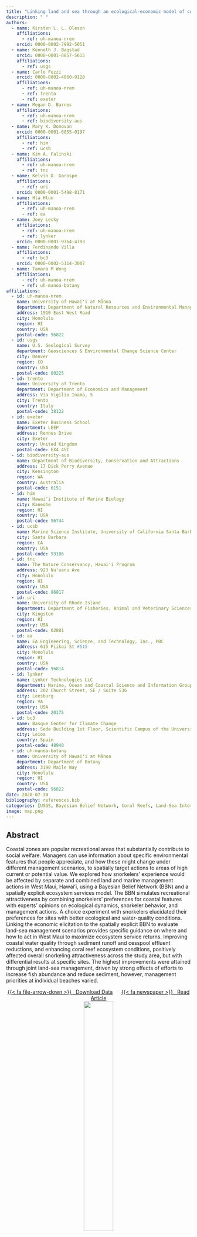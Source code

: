 ```yaml
---
title: "Linking land and sea through an ecological-economic model of coral reef recreation"
description: " "
authors:
  - name: Kirsten L. L. Oleson
    affiliations:
      - ref: uh-manoa-nrem
    orcid: 0000-0002-7992-5051
  - name: Kenneth J. Bagstad
    orcid: 0000-0001-8857-5615
    affiliations:
      - ref: usgs
  - name: Carlo Fezzi
    orcid: 0000-0002-4860-9128
    affiliations:
      - ref: uh-manoa-nrem
      - ref: trento
      - ref: exeter
  - name: Megan D. Barnes
    affiliations:
      - ref: uh-manoa-nrem
      - ref: biodiversity-aus
  - name: Mary K. Donovan
    orcid: 0000-0001-6855-0197
    affiliations:
      - ref: him
      - ref: ucsb
  - name: Kim A. Falinski
    affiliations:
      - ref: uh-manoa-nrem
      - ref: tnc
  - name: Kelvin D. Gorospe
    affiliations:
      - ref: uri
    orcid: 0000-0001-5498-8171
  - name: Hla Htun
    affiliations:
      - ref: uh-manoa-nrem
      - ref: ea
  - name: Joey Lecky
    affiliations:
      - ref: uh-manoa-nrem
      - ref: lynker
    orcid: 0000-0001-9364-4793
  - name: Ferdinando Villa
    affiliations:
      - ref: bc3
    orcid: 0000-0002-5114-3007
  - name: Tamara M Wong
    affiliations:
      - ref: uh-manoa-nrem
      - ref: uh-manoa-botany
affiliations:
  - id: uh-manoa-nrem
    name: University of Hawaiʻi at Mānoa
    department: Department of Natural Resources and Environmental Management
    address: 1910 East West Road
    city: Honolulu
    region: HI
    country: USA
    postal-code: 96822
  - id: usgs
    name: U.S. Geological Survey
    department: Geosciences & Environmental Change Science Center
    city: Denver
    region: CO
    country: USA
    postal-code: 80225
  - id: trento
    name: University of Trento
    department: Department of Economics and Management
    address: Via Vigilio Inama, 5
    city: Trento
    country: Italy
    postal-code: 38122
  - id: exeter
    name: Exeter Business School
    department: LEEP
    address: Rennes Drive
    city: Exeter
    country: United Kingdom
    postal-code: EX4 4ST
  - id: biodiversity-aus
    name: Department of Biodiversity, Conservation and Attractions
    address: 17 Dick Perry Avenue
    city: Kensington
    region: WA
    country: Australia
    postal-code: 6151
  - id: him
    name: Hawai‘i Institute of Marine Biology
    city: Kaneohe
    region: HI
    country: USA
    postal-code: 96744
  - id: ucsb
    name: Marine Science Institute, University of California Santa Barbara
    city: Santa Barbara
    region: CA
    country: USA
    postal-code: 93106
  - id: tnc
    name: The Nature Conservancy, Hawaiʻi Program
    address: 923 Nuʻuanu Ave
    city: Honolulu
    region: HI
    country: USA
    postal-code: 96817
  - id: uri
    name: University of Rhode Island
    department: Department of Fisheries, Animal and Veterinary Sciences
    city: Kingston
    region: RI
    country: USA
    postal-code: 02881
  - id: ea
    name: EA Engineering, Science, and Technology, Inc., PBC
    address: 615 Piikoi St #515
    city: Honolulu
    region: HI
    country: USA
    postal-code: 96814
  - id: lynker
    name: Lynker Technologies LLC
    department: Marine, Ocean and Coastal Science and Information Group
    address: 202 Church Street, SE / Suite 536
    city: Leesburg
    region: VA
    country: USA
    postal-code: 20175
  - id: bc3
    name: Basque Center for Climate Change
    address: Sede Building 1st Floor, Scientific Campus of the University of the Basque Country
    city: Leioa
    country: Spain
    postal-code: 48940
  - id: uh-manoa-botany
    name: University of Hawaiʻi at Mānoa
    department: Department of Botany
    address: 3190 Maile Way
    city: Honolulu
    region: HI
    country: USA
    postal-code: 96822
date: 2020-07-30
bibliography: references.bib
categories: [USGS, Bayesian Belief Network, Coral Reefs, Land-Sea Interactions, Recreational Ecosystem Services, Hawai‘i, Region 7 USGS, Aquatic Biology, Ecology, Environmental Health, Hydrology, Land Use Change, Water Quality, Water Resources, Wildlife Biology, USGS Science Data Catalog (SDC)]
image: map.png
---
```


## Abstract

Coastal zones are popular recreational areas that substantially contribute to social welfare. Managers can use information about specific environmental features that people appreciate, and how these might change under different management scenarios, to spatially target actions to areas of high current or potential value. We explored how snorkelers’ experience would be affected by separate and combined land and marine management actions in West Maui, Hawaiʻi, using a Bayesian Belief Network (BBN) and a spatially explicit ecosystem services model. The BBN simulates recreational attractiveness by combining snorkelers’ preferences for coastal features with experts’ opinions on ecological dynamics, snorkeler behavior, and management actions. A choice experiment with snorkelers elucidated their preferences for sites with better ecological and water-quality conditions. Linking the economic elicitation to the spatially explicit BBN to evaluate land-sea management scenarios provides specific guidance on where and how to act in West Maui to maximize ecosystem service returns. Improving coastal water quality through sediment runoff and cesspool effluent reductions, and enhancing coral reef ecosystem conditions, positively affected overall snorkeling attractiveness across the study area, but with differential results at specific sites. The highest improvements were attained through joint land-sea management, driven by strong effects of efforts to increase fish abundance and reduce sediment, however, management priorities at individual beaches varied.

<center class="data-buttons">
[{{< fa file-arrow-down >}} &nbsp; Download Data](https://doi.org/10.5066/P9RO57E8){.btn .btn-outline-light}
&nbsp;&nbsp;&nbsp;&nbsp;
[{{< fa newspaper >}} &nbsp; Read Article](https://doi.org/10.1016/j.ecolecon.2020.106788){.btn .btn-outline-light}
<br>![](usgs-logo.png){.rounded width="40%" #logo}
</center>